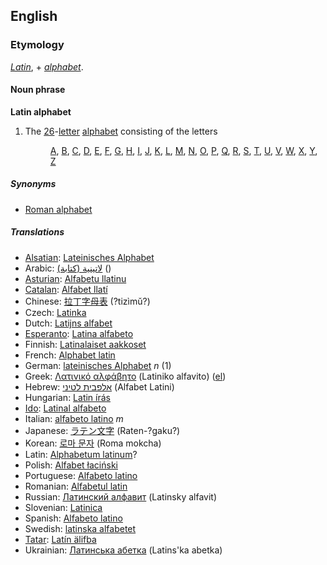 ==English==
===Etymology===
''[[Latin]]'', + ''[[alphabet]]''.
====Noun phrase====
'''Latin alphabet'''

#The [[26]]-[[letter]] [[alphabet]] consisting of the letters
#:[[A]], [[B]], [[C]], [[D]], [[E]], [[F]], [[G]], [[H]], [[I]], [[J]], [[K]], [[L]], [[M]], [[N]], [[O]], [[P]], [[Q]], [[R]], [[S]], [[T]], [[U]], [[V]], [[W]], [[X]], [[Y]], [[Z]]
=====Synonyms=====
*[[Roman alphabet]]

===== Translations =====
*[[Alsatian]]: [[Lateinisches Alphabet]]
*Arabic: [[لاتينية (كتابة)]] ()
*[[Asturian]]: [[Alfabetu llatinu]]
*[[Catalan]]: [[Alfabet llatí]]
*Chinese: [[拉丁字母表]] (?tizìmǔ?)
*Czech: [[Latinka]]
*Dutch: [[Latijns alfabet]]
*[[Esperanto]]: [[Latina alfabeto]]
*Finnish: [[Latinalaiset aakkoset]]
*French: [[Alphabet latin]]
*German: [[lateinisches Alphabet]] ''n'' (1)
*Greek: [[Λατινικό αλφάβητο]] (Latiniko alfavito) ([[:el:Λατινικό αλφάβητο|el]])
*Hebrew: [[אלפבית לטיני]] (Alfabet Latini)
*Hungarian: [[Latin írás]]
*[[Ido]]: [[Latinal alfabeto]]
*Italian: [[alfabeto latino]] ''m''
*Japanese: [[ラテン文字]] (Raten-?gaku?)
*Korean: [[로마 문자]] (Roma mokcha)
*Latin: [[Alphabetum latinum]]?
*Polish: [[Alfabet łaciński]]
*Portuguese: [[Alfabeto latino]]
*Romanian: [[Alfabetul latin]]
*Russian: [[Латинский алфавит]] (Latinsky alfavit)
*Slovenian: [[Latinica]]
*Spanish: [[Alfabeto latino]]
*Swedish: [[latinska alfabetet]]
*[[Tatar]]: [[Latín älifba]]
*Ukrainian: [[Латинська абетка]] (Latins'ka abetka)

{{Wikipedia}}